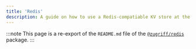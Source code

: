 ```yaml
---
title: 'Redis'
description: A guide on how to use a Redis-compatiable KV store at the edge.
---
```


:::note
This page is a re-export of the `README.md` file of the [`@zugriff/redis`](https://npmjs.com/@zugriff/redis) package.
:::


<README />
